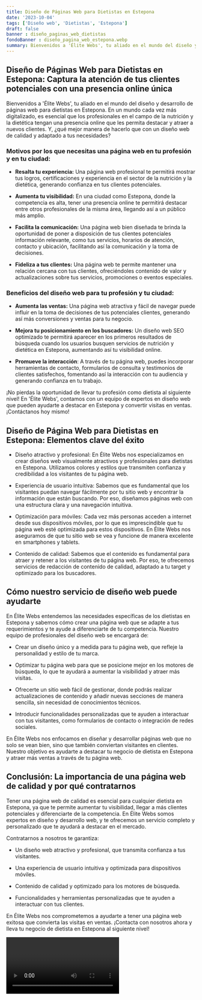 ```yaml
---
title: Diseño de Páginas Web para Dietistas en Estepona
date: '2023-10-04'
tags: ['Diseño web', 'Dietistas', 'Estepona']
draft: false
banner : diseño_paginas_web_dietistas
fondoBanner : diseño_pagina_web_estepona.webp
summary: Bienvenidos a 'Élite Webs', tu aliado en el mundo del diseño y desarrollo de páginas web para dietistas en Estepona. En un mundo cada vez más digitalizado, es esencial que los profesionales en el campo de la nutrición y la dietética tengan una presencia online que les permita destacar y atraer a nuevos clientes. Y, ¿qué mejor manera de hacerlo que con un diseño web de calidad y adaptado a tus necesidades?
---
```


## **Diseño de Páginas Web para Dietistas en Estepona: Captura la atención de tus clientes potenciales con una presencia online única**

Bienvenidos a 'Élite Webs', tu aliado en el mundo del diseño y desarrollo de páginas web para dietistas en Estepona. En un mundo cada vez más digitalizado, es esencial que los profesionales en el campo de la nutrición y la dietética tengan una presencia online que les permita destacar y atraer a nuevos clientes. Y, ¿qué mejor manera de hacerlo que con un diseño web de calidad y adaptado a tus necesidades?

### Motivos por los que necesitas una página web en tu profesión y en tu ciudad:

- **Resalta tu experiencia:** Una página web profesional te permitirá mostrar tus logros, certificaciones y experiencia en el sector de la nutrición y la dietética, generando confianza en tus clientes potenciales.

- **Aumenta tu visibilidad:** En una ciudad como Estepona, donde la competencia es alta, tener una presencia online te permitirá destacar entre otros profesionales de la misma área, llegando así a un público más amplio.

- **Facilita la comunicación:** Una página web bien diseñada te brinda la oportunidad de poner a disposición de tus clientes potenciales información relevante, como tus servicios, horarios de atención, contacto y ubicación, facilitando así la comunicación y la toma de decisiones.

- **Fideliza a tus clientes:** Una página web te permite mantener una relación cercana con tus clientes, ofreciéndoles contenido de valor y actualizaciones sobre tus servicios, promociones o eventos especiales.

### Beneficios del diseño web para tu profesión y tu ciudad:

- **Aumenta las ventas:** Una página web atractiva y fácil de navegar puede influir en la toma de decisiones de tus potenciales clientes, generando así más conversiones y ventas para tu negocio.

- **Mejora tu posicionamiento en los buscadores:** Un diseño web SEO optimizado te permitirá aparecer en los primeros resultados de búsqueda cuando los usuarios busquen servicios de nutrición y dietética en Estepona, aumentando así tu visibilidad online.

- **Promueve la interacción**: A través de tu página web, puedes incorporar herramientas de contacto, formularios de consulta y testimonios de clientes satisfechos, fomentando así la interacción con tu audiencia y generando confianza en tu trabajo.

¡No pierdas la oportunidad de llevar tu profesión como dietista al siguiente nivel! En 'Élite Webs', contamos con un equipo de expertos en diseño web que pueden ayudarte a destacar en Estepona y convertir visitas en ventas. ¡Contáctanos hoy mismo!

<GifSeo />

<Cta />

## Diseño de Página Web para Dietistas en Estepona: Elementos clave del éxito

- Diseño atractivo y profesional: En Élite Webs nos especializamos en crear diseños web visualmente atractivos y profesionales para dietistas en Estepona. Utilizamos colores y estilos que transmiten confianza y credibilidad a los visitantes de tu página web.

- Experiencia de usuario intuitiva: Sabemos que es fundamental que los visitantes puedan navegar fácilmente por tu sitio web y encontrar la información que están buscando. Por eso, diseñamos páginas web con una estructura clara y una navegación intuitiva.

- Optimización para móviles: Cada vez más personas acceden a internet desde sus dispositivos móviles, por lo que es imprescindible que tu página web esté optimizada para estos dispositivos. En Élite Webs nos aseguramos de que tu sitio web se vea y funcione de manera excelente en smartphones y tablets.

- Contenido de calidad: Sabemos que el contenido es fundamental para atraer y retener a los visitantes de tu página web. Por eso, te ofrecemos servicios de redacción de contenido de calidad, adaptado a tu target y optimizado para los buscadores.

## Cómo nuestro servicio de diseño web puede ayudarte

En Élite Webs entendemos las necesidades específicas de los dietistas en Estepona y sabemos cómo crear una página web que se adapte a tus requerimientos y te ayude a diferenciarte de tu competencia. Nuestro equipo de profesionales del diseño web se encargará de:

- Crear un diseño único y a medida para tu página web, que refleje la personalidad y estilo de tu marca.

- Optimizar tu página web para que se posicione mejor en los motores de búsqueda, lo que te ayudará a aumentar la visibilidad y atraer más visitas.

- Ofrecerte un sitio web fácil de gestionar, donde podrás realizar actualizaciones de contenido y añadir nuevas secciones de manera sencilla, sin necesidad de conocimientos técnicos.

- Introducir funcionalidades personalizadas que te ayuden a interactuar con tus visitantes, como formularios de contacto o integración de redes sociales.

En Élite Webs nos enfocamos en diseñar y desarrollar páginas web que no solo se vean bien, sino que también conviertan visitantes en clientes. Nuestro objetivo es ayudarte a destacar tu negocio de dietista en Estepona y atraer más ventas a través de tu página web.

## Conclusión: La importancia de una página web de calidad y por qué contratarnos

Tener una página web de calidad es esencial para cualquier dietista en Estepona, ya que te permite aumentar tu visibilidad, llegar a más clientes potenciales y diferenciarte de la competencia. En Élite Webs somos expertos en diseño y desarrollo web, y te ofrecemos un servicio completo y personalizado que te ayudará a destacar en el mercado.

Contratarnos a nosotros te garantiza:

- Un diseño web atractivo y profesional, que transmita confianza a tus visitantes.

- Una experiencia de usuario intuitiva y optimizada para dispositivos móviles.

- Contenido de calidad y optimizado para los motores de búsqueda.

- Funcionalidades y herramientas personalizadas que te ayuden a interactuar con tus clientes.

En Élite Webs nos comprometemos a ayudarte a tener una página web exitosa que convierta las visitas en ventas. ¡Contacta con nosotros ahora y lleva tu negocio de dietista en Estepona al siguiente nivel!

<Video />

<CtaBot job='Dietistas' city='Estepona'/>

<Gmaps query='Estepona+españa+maps' />